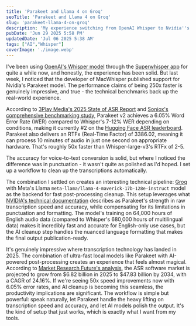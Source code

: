 ```yaml
---
title: 'Parakeet and Llama 4 on Groq'
seoTitle: 'Parakeet and Llama 4 on Groq'
slug: 'parakeet-llama-4-on-groq'
description: 'My experience switching from OpenAI Whisper to Nvidia''s Parakeet model in MacWhisper, and Llama 4 on Groq-powered cleanup.'
pubDate: 'Jun 29 2025 5:58 PM'
updatedDate: 'Jul 06 2025 5:38 AM'
tags: ["AI","Whisper"]
coverImage: './image.webp'
---
```


I've been using [OpenAI's Whisper model](https://openai.com/index/whisper/) through the [Superwhisper app](https://superwhisper.com/) for quite a while now, and honestly, the experience has been solid. But last week, I noticed that the developer of MacWhisper published support for Nvidia's Parakeet model. The performance claims of being 250x faster is genuinely impressive, and true - the technical benchmarks back up the real-world experience.


According to [3Play Media's 2025 State of ASR Report](https://go.3playmedia.com/rs-2025-asr) and [Soniox's comprehensive benchmarking study](https://soniox.com/benchmarks/), Parakeet v2 achieves a 6.05% Word Error Rate (WER) compared to Whisper's 7-12% WER depending on conditions, making it currently #2 on the [Hugging Face ASR leaderboard](https://huggingface.co/spaces/hf-audio/open_asr_leaderboard). Parakeet also delivers an RTFx (Real-Time Factor) of 3386.02, meaning it can process 10 minutes of audio in just one second on appropriate hardware. That's roughly 50x faster than Whisper-large-v3's RTFx of 2-5. 


<R2Image imageKey="assets/parakeet-llama-4-on-groq-2211638e-cd98-80f3-aa35-d222fd492f45.png" alt="Hugging Face ASR leaderboard." />


The accuracy for voice-to-text conversion is solid, but where I noticed the difference was in punctuation - it wasn't quite as polished as I'd hoped. I set up a workflow to clean up the transcriptions automatically.


The combination I settled on creates an interesting technical pipeline: [Groq](https://groq.com/) with Meta's Llama `meta-llama/llama-4-maverick-17b-128e-instruct` model as the backend for fast post-processing cleanup. This setup leverages what [NVIDIA's technical documentation](https://developer.nvidia.com/blog/pushing-the-boundaries-of-speech-recognition-with-nemo-parakeet-asr-models/) describes as Parakeet's strength in raw transcription speed and accuracy, while compensating for its limitations in punctuation and formatting. The model's training on 64,000 hours of English audio data (compared to Whisper's 680,000 hours of multilingual data) makes it incredibly fast and accurate for English-only use cases, but the AI cleanup step handles the nuanced language formatting that makes the final output publication-ready.


It's genuinely impressive where transcription technology has landed in 2025. The combination of ultra-fast local models like Parakeet with AI-powered post-processing creates an experience that feels almost magical. According to [Market Research Future's analysis](https://www.marketresearchfuture.com/reports/automatic-speech-recognition-asr-software-market-27251), the ASR software market is projected to grow from $6.82 billion in 2025 to $47.83 billion by 2034, with a CAGR of 24.16%. If we're seeing 50x speed improvements now with 6.05% error rates, and AI cleanup is becoming this seamless, the productivity implications are significant. The workflow is simple but powerful: speak naturally, let Parakeet handle the heavy lifting on transcription speed and accuracy, and let AI models polish the output. It's the kind of setup that just works, which is exactly what I want from my tools.

